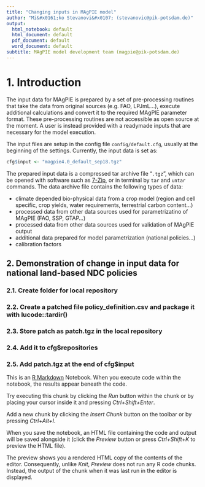 ```yaml
---
title: "Changing inputs in MAgPIE model"
author: "Mi&#x0161;ko Stevanovi&#x0107; (stevanovic@pik-potsdam.de)"
output:
  html_notebook: default
  html_document: default
  pdf_document: default
  word_document: default
subtitle: MAgPIE model development team (magpie@pik-potsdam.de)
---
```


# 1. Introduction

The input data for MAgPIE is prepared by a set of pre-processing routines that take the data from original sources (e.g. FAO, LPJmL...), execute additional calculations and convert it to the required MAgPIE parameter format. These pre-processing routines are not accessible as open source at the moment. A user is instead provided with a readymade inputs that are necessary for the model execution. 

The input files are setup in the config file `config/default.cfg`, usually at the beginning of the settings. Currently, the input data is set as: 

```r
cfg$input <- "magpie4.0_default_sep18.tgz"
```

The prepared input data is a compressed tar archive file "`.tgz`", which can be opened with software such as [7-Zip](https://www.7-zip.org/), or in terminal by `tar` and `untar` commands. The data archive file contains the following types of data: 

* climate depended bio-physical data from a crop model (region and cell specific, crop yields, water requirements, terrestrial carbon content...) 
* processed data from other data sources used for parametrizatino of MAgPIE (FAO, SSP, GTAP...)
* processed data from other data sources used for validation of MAgPIE output
* additional data prepared for model parametrization (national policies...)
* calibration factors 


## 2. Demonstration of change in input data for national land-based NDC policies

### 2.1. Create folder for local repository

### 2.2. Create a patched file policy_definition.csv and package it with lucode::tardir()

### 2.3. Store patch as patch.tgz in the local repository

### 2.4. Add it to cfg$repositories

### 2.5. Add patch.tgz at the end of cfg$input

This is an [R Markdown](http://rmarkdown.rstudio.com) Notebook. When you execute code within the notebook, the results appear beneath the code. 

Try executing this chunk by clicking the *Run* button within the chunk or by placing your cursor inside it and pressing *Ctrl+Shift+Enter*. 

Add a new chunk by clicking the *Insert Chunk* button on the toolbar or by pressing *Ctrl+Alt+I*.

When you save the notebook, an HTML file containing the code and output will be saved alongside it (click the *Preview* button or press *Ctrl+Shift+K* to preview the HTML file).

The preview shows you a rendered HTML copy of the contents of the editor. Consequently, unlike *Knit*, *Preview* does not run any R code chunks. Instead, the output of the chunk when it was last run in the editor is displayed.
